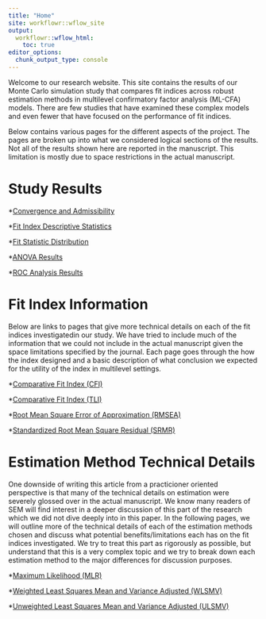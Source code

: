 ```yaml
---
title: "Home"
site: workflowr::wflow_site
output:
  workflowr::wflow_html:
    toc: true
editor_options:
  chunk_output_type: console
---
```


Welcome to our research website.
This site contains the results of our Monte Carlo simulation study that compares fit indices across robust estimation methods in multilevel confirmatory factor analysis (ML-CFA) models.
There are few studies that have examined these complex models and even fewer that have focused on the performance of fit indices.

Below contains various pages for the different aspects of the project. 
The pages are broken up into what we considered logical sections of the results.
Not all of the results shown here are reported in the manuscript.
This limitation is mostly due to space restrictions in the actual manuscript.

# Study Results

*[Convergence and Admissibility](summary_stats_tables.html)

*[Fit Index Descriptive Statistics](fit_index_stats.html)

*[Fit Statistic Distribution](fit_boxplots.html)

*[ANOVA Results](anova.html)

*[ROC Analysis Results](roc_analyses.html)

<!-- *[Publication Figures](publication_figures.html) -->

<!-- *[Publication Tables](publication_tabless.html) -->

# Fit Index Information

Below are links to pages that give more technical details on each of the fit indices investigatedin our study. 
We have tried to include much of the information that we could not include in the actual manuscript given the space limitations specified by the journal.
Each page goes through the how the index designed and a basic description of what conclusion we expected for the utility of the index in multilevel settings. 

*[Comparative Fit Index (CFI)](index_cfi.html)

*[Comparative Fit Index (TLI)](index_tli.html)

*[Root Mean Square Error of Approximation (RMSEA)](index_rmsea.html)

*[Standardized Root Mean Square Residual (SRMR)](index_srmr.html)

# Estimation Method Technical Details

One downside of writing this article from a practicioner oriented perspective is that many of the technical details on estimation were severely glossed over in the actual manuscript. 
We know many readers of SEM will find interest in a deeper discussion of this part of the research which we did not dive deeply into in this paper.
In the following pages, we will outline more of the technical details of each of the estimation methods chosen and discuss what potential benefits/limitations each has on the fit indices investigated. 
We try to treat this part as rigorously as possible, but understand that this is a very complex topic and we try to break down each estimation method to the major differences for discussion purposes. 

*[Maximum Likelihood (MLR)](est_mlr.html)

*[Weighted Least Squares Mean and Variance Adjusted (WLSMV)](est_wlsmv.html)

*[Unweighted Least Squares Mean and Variance Adjusted (ULSMV)](est_ulsmv.html)
